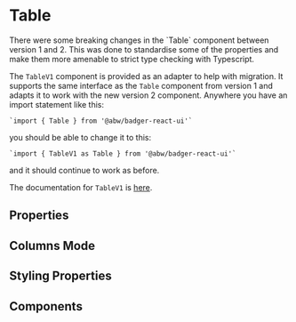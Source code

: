 
# Table

<Table/>

<Warning title="Breaking Changes in v2" border>
  There were some breaking changes in the `Table` component between version
  1 and 2.  This was done to standardise some of the properties and make them
  more amenable to strict type checking with Typescript.

  The `TableV1` component is provided as an adapter to help with migration.
  It supports the same interface as the `Table` component from version 1 and
  adapts it to work with the new version 2 component.  Anywhere you have
  an import statement like this:

    `import { Table } from '@abw/badger-react-ui'`

  you should be able to change it to this:

    `import { TableV1 as Table } from '@abw/badger-react-ui'`

  and it should continue to work as before.

  The documentation for `TableV1` is [here](table-v1).
</Warning>

## Properties

<Body/>
<Head/>
<Foot/>

## Columns Mode

<Columns/>

## Styling Properties

<ClassName/>
<Lined/>
<Celled/>
<Shaded/>
<Striped/>
<Wide/>
<Size/>
<Compressed/>
<Expanded/>
<Color/>
<Border/>
<Radius/>
<Shadow/>

## Components

<Row/>
<HeadRow/>
<BodyRow/>
<FootRow/>
